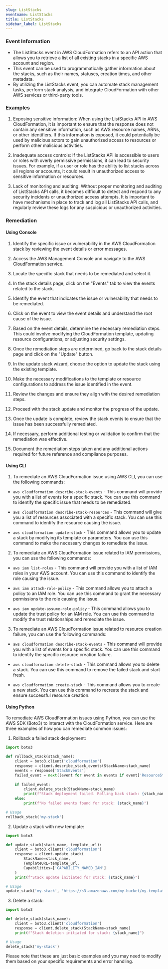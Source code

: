 ```yaml
--- 
slug: ListStacks
eventname: ListStacks
title: ListStacks
sidebar_label: ListStacks
---
```

                       
### Event Information

- The ListStacks event in AWS CloudFormation refers to an API action that allows you to retrieve a list of all existing stacks in a specific AWS account and region.
- This event can be used to programmatically gather information about the stacks, such as their names, statuses, creation times, and other metadata.
- By utilizing the ListStacks event, you can automate stack management tasks, perform stack analysis, and integrate CloudFormation with other AWS services or third-party tools.


### Examples

1. Exposing sensitive information: When using the ListStacks API in AWS CloudFormation, it is important to ensure that the response does not contain any sensitive information, such as AWS resource names, ARNs, or other identifiers. If this information is exposed, it could potentially be used by malicious actors to gain unauthorized access to resources or perform other malicious activities.

2. Inadequate access controls: If the ListStacks API is accessible to users or roles with overly permissive permissions, it can lead to security issues. For example, if a user or role has the ability to list stacks across all regions or accounts, it could result in unauthorized access to sensitive information or resources.

3. Lack of monitoring and auditing: Without proper monitoring and auditing of ListStacks API calls, it becomes difficult to detect and respond to any security incidents or unauthorized access attempts. It is important to have mechanisms in place to track and log all ListStacks API calls, and regularly review these logs for any suspicious or unauthorized activities.

### Remediation

#### Using Console

1. Identify the specific issue or vulnerability in the AWS CloudFormation stack by reviewing the event details or error messages.

2. Access the AWS Management Console and navigate to the AWS CloudFormation service.

3. Locate the specific stack that needs to be remediated and select it.

4. In the stack details page, click on the "Events" tab to view the events related to the stack.

5. Identify the event that indicates the issue or vulnerability that needs to be remediated.

6. Click on the event to view the event details and understand the root cause of the issue.

7. Based on the event details, determine the necessary remediation steps. This could involve modifying the CloudFormation template, updating resource configurations, or adjusting security settings.

8. Once the remediation steps are determined, go back to the stack details page and click on the "Update" button.

9. In the update stack wizard, choose the option to update the stack using the existing template.

10. Make the necessary modifications to the template or resource configurations to address the issue identified in the event.

11. Review the changes and ensure they align with the desired remediation steps.

12. Proceed with the stack update and monitor the progress of the update.

13. Once the update is complete, review the stack events to ensure that the issue has been successfully remediated.

14. If necessary, perform additional testing or validation to confirm that the remediation was effective.

15. Document the remediation steps taken and any additional actions required for future reference and compliance purposes.

#### Using CLI

1. To remediate an AWS CloudFormation issue using AWS CLI, you can use the following commands:

- `aws cloudformation describe-stack-events` - This command will provide you with a list of events for a specific stack. You can use this command to identify the specific issue that needs to be remediated.

- `aws cloudformation describe-stack-resources` - This command will give you a list of resources associated with a specific stack. You can use this command to identify the resource causing the issue.

- `aws cloudformation update-stack` - This command allows you to update a stack by modifying its template or parameters. You can use this command to make the necessary changes to remediate the issue.

2. To remediate an AWS CloudFormation issue related to IAM permissions, you can use the following commands:

- `aws iam list-roles` - This command will provide you with a list of IAM roles in your AWS account. You can use this command to identify the role causing the issue.

- `aws iam attach-role-policy` - This command allows you to attach a policy to an IAM role. You can use this command to grant the necessary permissions to the role causing the issue.

- `aws iam update-assume-role-policy` - This command allows you to update the trust policy for an IAM role. You can use this command to modify the trust relationships and remediate the issue.

3. To remediate an AWS CloudFormation issue related to resource creation failure, you can use the following commands:

- `aws cloudformation describe-stack-events` - This command will provide you with a list of events for a specific stack. You can use this command to identify the specific resource creation failure.

- `aws cloudformation delete-stack` - This command allows you to delete a stack. You can use this command to remove the failed stack and start fresh.

- `aws cloudformation create-stack` - This command allows you to create a new stack. You can use this command to recreate the stack and ensure successful resource creation.

#### Using Python

To remediate AWS CloudFormation issues using Python, you can use the AWS SDK (Boto3) to interact with the CloudFormation service. Here are three examples of how you can remediate common issues:

1. Rollback a failed stack deployment:
```python
import boto3

def rollback_stack(stack_name):
    client = boto3.client('cloudformation')
    response = client.describe_stack_events(StackName=stack_name)
    events = response['StackEvents']
    failed_event = next((event for event in events if event['ResourceStatus'] == 'CREATE_FAILED'), None)
    
    if failed_event:
        client.delete_stack(StackName=stack_name)
        print(f"Stack deployment failed. Rolling back stack: {stack_name}")
    else:
        print(f"No failed events found for stack: {stack_name}")

# Usage
rollback_stack('my-stack')
```

2. Update a stack with new template:
```python
import boto3

def update_stack(stack_name, template_url):
    client = boto3.client('cloudformation')
    response = client.update_stack(
        StackName=stack_name,
        TemplateURL=template_url,
        Capabilities=['CAPABILITY_NAMED_IAM']
    )
    print(f"Stack update initiated for stack: {stack_name}")

# Usage
update_stack('my-stack', 'https://s3.amazonaws.com/my-bucket/my-template.yaml')
```

3. Delete a stack:
```python
import boto3

def delete_stack(stack_name):
    client = boto3.client('cloudformation')
    response = client.delete_stack(StackName=stack_name)
    print(f"Stack deletion initiated for stack: {stack_name}")

# Usage
delete_stack('my-stack')
```

Please note that these are just basic examples and you may need to modify them based on your specific requirements and error handling.


 